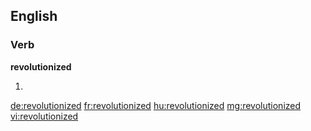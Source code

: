 ==English==

===Verb===
'''revolutionized'''

# {{past of|[[revolutionize]]}}

[[de:revolutionized]]
[[fr:revolutionized]]
[[hu:revolutionized]]
[[mg:revolutionized]]
[[vi:revolutionized]]